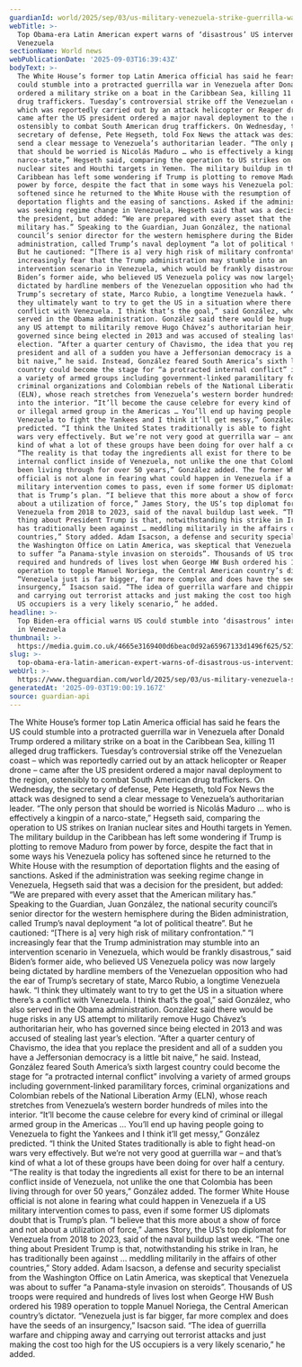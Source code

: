 ```yaml
---
guardianId: world/2025/sep/03/us-military-venezuela-strike-guerrilla-war
webTitle: >-
  Top Obama-era Latin American expert warns of ‘disastrous’ US intervention in
  Venezuela
sectionName: World news
webPublicationDate: '2025-09-03T16:39:43Z'
bodyText: >-
  The White House’s former top Latin America official has said he fears the US
  could stumble into a protracted guerrilla war in Venezuela after Donald Trump
  ordered a military strike on a boat in the Caribbean Sea, killing 11 alleged
  drug traffickers. Tuesday’s controversial strike off the Venezuelan coast –
  which was reportedly carried out by an attack helicopter or Reaper drone –
  came after the US president ordered a major naval deployment to the region,
  ostensibly to combat South American drug traffickers. On Wednesday, the
  secretary of defense, Pete Hegseth, told Fox News the attack was designed to
  send a clear message to Venezuela’s authoritarian leader. “The only person
  that should be worried is Nicolás Maduro … who is effectively a kingpin of a
  narco-state,” Hegseth said, comparing the operation to US strikes on Iranian
  nuclear sites and Houthi targets in Yemen. The military buildup in the
  Caribbean has left some wondering if Trump is plotting to remove Maduro from
  power by force, despite the fact that in some ways his Venezuela policy has
  softened since he returned to the White House with the resumption of
  deportation flights and the easing of sanctions. Asked if the administration
  was seeking regime change in Venezuela, Hegseth said that was a decision for
  the president, but added: “We are prepared with every asset that the American
  military has.” Speaking to the Guardian, Juan González, the national security
  council’s senior director for the western hemisphere during the Biden
  administration, called Trump’s naval deployment “a lot of political theatre”.
  But he cautioned: “[There is a] very high risk of military confrontation.” “I
  increasingly fear that the Trump administration may stumble into an
  intervention scenario in Venezuela, which would be frankly disastrous,” said
  Biden’s former aide, who believed US Venezuela policy was now largely being
  dictated by hardline members of the Venezuelan opposition who had the ear of
  Trump’s secretary of state, Marco Rubio, a longtime Venezuela hawk. “I think
  they ultimately want to try to get the US in a situation where there’s a
  conflict with Venezuela. I think that’s the goal,” said González, who also
  served in the Obama administration. González said there would be huge risks in
  any US attempt to militarily remove Hugo Chávez’s authoritarian heir, who has
  governed since being elected in 2013 and was accused of stealing last year’s
  election. “After a quarter century of Chavismo, the idea that you replace the
  president and all of a sudden you have a Jeffersonian democracy is a little
  bit naive,” he said. Instead, González feared South America’s sixth largest
  country could become the stage for “a protracted internal conflict” involving
  a variety of armed groups including government-linked paramilitary forces,
  criminal organizations and Colombian rebels of the National Liberation Army
  (ELN), whose reach stretches from Venezuela’s western border hundreds of miles
  into the interior. “It’ll become the cause celebre for every kind of criminal
  or illegal armed group in the Americas … You’ll end up having people going to
  Venezuela to fight the Yankees and I think it’ll get messy,” González
  predicted. “I think the United States traditionally is able to fight head-on
  wars very effectively. But we’re not very good at guerrilla war – and that’s
  kind of what a lot of these groups have been doing for over half a century.
  “The reality is that today the ingredients all exist for there to be an
  internal conflict inside of Venezuela, not unlike the one that Colombia has
  been living through for over 50 years,” González added. The former White House
  official is not alone in fearing what could happen in Venezuela if a US
  military intervention comes to pass, even if some former US diplomats doubt
  that is Trump’s plan. “I believe that this more about a show of force and not
  about a utilization of force,” James Story, the US’s top diplomat for
  Venezuela from 2018 to 2023, said of the naval buildup last week. “The one
  thing about President Trump is that, notwithstanding his strike in Iran, he
  has traditionally been against … meddling militarily in the affairs of other
  countries,” Story added. Adam Isacson, a defense and security specialist from
  the Washington Office on Latin America, was skeptical that Venezuela was about
  to suffer “a Panama-style invasion on steroids”. Thousands of US troops were
  required and hundreds of lives lost when George HW Bush ordered his 1989
  operation to topple Manuel Noriega, the Central American country’s dictator.
  “Venezuela just is far bigger, far more complex and does have the seeds of an
  insurgency,” Isacson said. “The idea of guerrilla warfare and chipping away
  and carrying out terrorist attacks and just making the cost too high for the
  US occupiers is a very likely scenario,” he added.
headline: >-
  Top Biden-era official warns US could stumble into ‘disastrous’ intervention
  in Venezuela
thumbnail: >-
  https://media.guim.co.uk/4665e3169400d6beac0d92a65967133d1496f625/521_0_2635_2110/500.jpg
slug: >-
  top-obama-era-latin-american-expert-warns-of-disastrous-us-intervention-in-venezuela
webUrl: >-
  https://www.theguardian.com/world/2025/sep/03/us-military-venezuela-strike-guerrilla-war
generatedAt: '2025-09-03T19:00:19.167Z'
source: guardian-api
---
```

The White House’s former top Latin America official has said he fears the US could stumble into a protracted guerrilla war in Venezuela after Donald Trump ordered a military strike on a boat in the Caribbean Sea, killing 11 alleged drug traffickers. Tuesday’s controversial strike off the Venezuelan coast – which was reportedly carried out by an attack helicopter or Reaper drone – came after the US president ordered a major naval deployment to the region, ostensibly to combat South American drug traffickers. On Wednesday, the secretary of defense, Pete Hegseth, told Fox News the attack was designed to send a clear message to Venezuela’s authoritarian leader. “The only person that should be worried is Nicolás Maduro … who is effectively a kingpin of a narco-state,” Hegseth said, comparing the operation to US strikes on Iranian nuclear sites and Houthi targets in Yemen. The military buildup in the Caribbean has left some wondering if Trump is plotting to remove Maduro from power by force, despite the fact that in some ways his Venezuela policy has softened since he returned to the White House with the resumption of deportation flights and the easing of sanctions. Asked if the administration was seeking regime change in Venezuela, Hegseth said that was a decision for the president, but added: “We are prepared with every asset that the American military has.” Speaking to the Guardian, Juan González, the national security council’s senior director for the western hemisphere during the Biden administration, called Trump’s naval deployment “a lot of political theatre”. But he cautioned: “[There is a] very high risk of military confrontation.” “I increasingly fear that the Trump administration may stumble into an intervention scenario in Venezuela, which would be frankly disastrous,” said Biden’s former aide, who believed US Venezuela policy was now largely being dictated by hardline members of the Venezuelan opposition who had the ear of Trump’s secretary of state, Marco Rubio, a longtime Venezuela hawk. “I think they ultimately want to try to get the US in a situation where there’s a conflict with Venezuela. I think that’s the goal,” said González, who also served in the Obama administration. González said there would be huge risks in any US attempt to militarily remove Hugo Chávez’s authoritarian heir, who has governed since being elected in 2013 and was accused of stealing last year’s election. “After a quarter century of Chavismo, the idea that you replace the president and all of a sudden you have a Jeffersonian democracy is a little bit naive,” he said. Instead, González feared South America’s sixth largest country could become the stage for “a protracted internal conflict” involving a variety of armed groups including government-linked paramilitary forces, criminal organizations and Colombian rebels of the National Liberation Army (ELN), whose reach stretches from Venezuela’s western border hundreds of miles into the interior. “It’ll become the cause celebre for every kind of criminal or illegal armed group in the Americas … You’ll end up having people going to Venezuela to fight the Yankees and I think it’ll get messy,” González predicted. “I think the United States traditionally is able to fight head-on wars very effectively. But we’re not very good at guerrilla war – and that’s kind of what a lot of these groups have been doing for over half a century. “The reality is that today the ingredients all exist for there to be an internal conflict inside of Venezuela, not unlike the one that Colombia has been living through for over 50 years,” González added. The former White House official is not alone in fearing what could happen in Venezuela if a US military intervention comes to pass, even if some former US diplomats doubt that is Trump’s plan. “I believe that this more about a show of force and not about a utilization of force,” James Story, the US’s top diplomat for Venezuela from 2018 to 2023, said of the naval buildup last week. “The one thing about President Trump is that, notwithstanding his strike in Iran, he has traditionally been against … meddling militarily in the affairs of other countries,” Story added. Adam Isacson, a defense and security specialist from the Washington Office on Latin America, was skeptical that Venezuela was about to suffer “a Panama-style invasion on steroids”. Thousands of US troops were required and hundreds of lives lost when George HW Bush ordered his 1989 operation to topple Manuel Noriega, the Central American country’s dictator. “Venezuela just is far bigger, far more complex and does have the seeds of an insurgency,” Isacson said. “The idea of guerrilla warfare and chipping away and carrying out terrorist attacks and just making the cost too high for the US occupiers is a very likely scenario,” he added.
